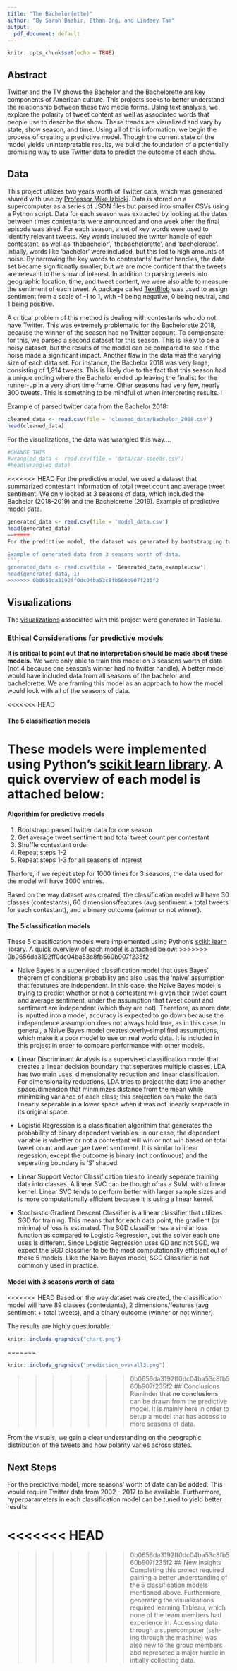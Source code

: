 ```yaml
---
title: "The Bachelor(ette)"
author: "By Sarah Bashir, Ethan Ong, and Lindsey Tam"
output:
  pdf_document: default
---
```


```r
knitr::opts_chunk$set(echo = TRUE)
```

## Abstract
Twitter and the TV shows the Bachelor and the Bachelorette are key components of American culture. This projects seeks to better understand the relationship between these two media forms. Using text analysis, we explore the polarity of tweet content as well as associated words that people use to describe the show. These trends are visualized and vary by state, show season, and time. Using all of this information, we begin the process of creating a predictive model. Though the current state of the model yields uninterpretable results, we build the foundation of a potentially promising way to use Twitter data to predict the outcome of each show. 

## Data

This project utilizes two years worth of Twitter data, which was generated shared with use by [Professor Mike Izbicki](https://www.cmc.edu/academic/faculty/profile/michael-izbicki). Data is stored on a supercomputer as a series of JSON files but parsed into smaller CSVs using a Python script. Data for each season was extracted by looking at the dates between times contestants were announced and one week after the final episode was aired. For each season, a set of key words were used to identify relevant tweets. Key words included the twitter handle of each contestant, as well as 'thebachelor', 'thebachelorette', and 'bachelorabc'. Intially, words like 'bachelor' were included, but this led to high amounts of noise. By narrowing the key words to contestants' twitter handles, the data set became significnatly smaller, but we are more confident that the tweets are relevant to the show of interest. In addition to parsing tweets into geographic location, time, and tweet content, we were also able to measure the sentiment of each tweet. A package called [TextBlob](https://textblob.readthedocs.io/en/dev/) was used to assign sentiment from a scale of -1 to 1, with -1 being negative, 0 being neutral, and 1 being positive. 

A critical problem of this method is dealing with contestants who do not have Twitter. This was extremely problematic for the Bachelorette 2018, because the winner of the season had no Twitter account. To compensate for this, we parsed a second dataset for this season. This is likely to be a noisy dataset, but the results of the model can be compared to see if the noise made a significant impact. Another flaw in the data was the varying size of each data set. For instance, the Bachelor 2018 was very large, consisting of 1,914 tweets. This is likely due to the fact that this season had a unique ending where the Bachelor ended up leaving the finalist for the runner-up in a very short time frame. Other seasons had very few, nearly 300 tweets. This is something to be mindful of when interpreting results. I

Example of parsed twitter data from the Bachelor 2018:
```r
cleaned_data <- read.csv(file = 'cleaned_data/Bachelor_2018.csv')
head(cleaned_data)
```

For the visualizations, the data was wrangled this way....
```r
#CHANGE THIS
#wrangled_data <- read.csv(file = 'data/car-speeds.csv')
#head(wrangled_data)
```

<<<<<<< HEAD
For the predictive model, we used a dataset that summarized contestant information of total tweet count and average tweet sentiment. 
We only looked at 3 seasons of data, which included the Bachelor (2018-2019) and the Bachelorette (2019).
Example of predictive model data.
```r
generated_data <- read.csv(file = 'model_data.csv')
head(generated_data)
=======
For the predictive model, the dataset was generated by bootstrapping tweet data from each show and season. The purpose of bootstrapping the data was to use the limited amount of information in 'cleaned_data' to approximate trends in the population. The amount bootstrapped was dependent on the size of data for each show's season. For example, in the Bachelor 2018 there were 1,914 tweets that were bootstrapped with size 1,914. This was repeated for each dataset over a range of different times, ranging from 100 to 4500. After the data was generated, the average tweet sentiment for each contestant and the total number of tweets that referenced the contestant (through their twitter handle), were calculated.

Example of generated data from 3 seasons worth of data.
```r
generated_data <- read.csv(file = 'Generated_data_example.csv')
head(generated_data, 1)
>>>>>>> 0b0656da3192ff0dc04ba53c8fb560b907f235f2
```

## Visualizations

The [visualizations](https://public.tableau.com/profile/ethan3912#!/vizhome/TheBacheloretteVisualizations/Dashboard1) associated with this project were generated in Tableau.


### Ethical Considerations for predictive models
**It is critical to point out that no interpretation should be made about these models.**
We were only able to train this model on 3 seasons worth of data (not 4 because one season's winner had no twitter handle).
A better model would have included data from all seasons of the bachelor and bachelorette. 
We are framing this model as an approach to how the model would look with all of the seasons of data. 

<<<<<<< HEAD

#### The 5 classification models
These models were implemented using Python's [scikit learn library](https://scikit-learn.org/stable/). A quick overview of each model is attached below:
=======
#### Algorithim for predictive models
1. Bootstrapp parsed twitter data for one season
2. Get average tweet sentiment and total tweet count per contestant
3. Shuffle contestant order 
4. Repeat steps 1-2 
5. Repeat steps 1-3 for all seasons of interest

Therfore, if we repeat step for 1000 times for 3 seasons, the data used for the model will have 3000 entries.

Based on the way dataset was created, the classification model will have 30 classes (contestants), 60 dimensions/features (avg sentiment + total tweets for each contestant), and a binary outcome (winner or not winner).

#### The 5 classification models
These 5 classification models were implemented using Python's [scikit learn library](https://scikit-learn.org/stable/). A quick overview of each model is attached below:
>>>>>>> 0b0656da3192ff0dc04ba53c8fb560b907f235f2

* Naive Bayes is a supervised classification model that uses Bayes' theorem of conditional probability and also uses the 'naive' assumption that feautures are independent. In this case, the Naive Bayes model is trying to predict whether or not a contestant will given their tweet count and average sentiment, under the assumption that tweet count and sentiment are independent (which they are not). Therefore, as more data is inputted into a model, accuracy is expected to go down because the independence assumption does not always hold true, as in this case. In general, a Naive Bayes model creates overly-simplified assumptions, which make it a poor model to use on real world data. It is included in this project in order to compare performance with other models.

* Linear Discriminant Analysis is a supervised classification model that creates a linear decision boundary that seperates multiple classes. LDA has two main uses: dimensionality reduction and linear classification. For dimensionality reductions, LDA tries to project the data into another space/dimension that minmimzes distance from the mean while minimizing variance of each class; this projection can make the data linearly seperable in a lower space when it was not linearly serperable in its original space. 

* Logistic Regression is a classification algorithim that generates the probability of binary dependent variables. In our case, the dependent variable is whether or not a contestant will win or not win based on total tweet count and avergae tweet sentiment. It is similar to linear regession, except the outcome is binary (not continuous) and the seperating boundary is 'S' shaped. 

* Linear Support Vector Classification tries to linearly seperate training data into classes. A linear SVC can be though of as a SVM.
with a linear kernel. Linear SVC tends to perform better with larger sample sizes and is more computationally efficient because it is using a linear kernel.

* Stochastic Gradient Descent Classifier is a linear classifier that utilizes SGD for training. This means that for each data point, the gradient (or minima) of loss is estimated. The SGD classifier has a similar loss function as compared to Logistic Regression, but the solver each one uses is different. Since Logistic Regression uses GD and not SGD, we expect the SGD classifier to be the most computationally efficient out of these 5 models. Like the Naive Bayes model, SGD Classifier is not commonly used in practice.

#### Model with 3 seasons worth of data
<<<<<<< HEAD
Based on the way dataset was created, the classification model will have 89 classes (contestants), 2 dimensions/features (avg sentiment + total tweets), and a binary outcome (winner or not winner).

The results are highly questionable. 
```r
knitr::include_graphics("chart.png")
```

=======

```r
knitr::include_graphics("prediction_overall3.png")
```




>>>>>>> 0b0656da3192ff0dc04ba53c8fb560b907f235f2
## Conclusions
Reminder that **no conclusions** can be drawn from the predictive model. It is mainly here in order to setup a model that has access to more
seasons of data.

From the visuals, we gain a clear understanding on the geographic distribution of the tweets and how polarity varies across states.

## Next Steps
For the predictive model, more seasons' worth of data can be added. This would require Twitter data from 2002 - 2017 to be available.
Furthermore, hyperparameters in each classification model can be tuned to yield better results.

<<<<<<< HEAD
=======

>>>>>>> 0b0656da3192ff0dc04ba53c8fb560b907f235f2
## New Insights
Completing this project required gaining a better understanding of the 5 classification models mentioned above. 
Furthermore, generating the visualizations required learning Tableau, which none of the team members had experience in.
Accessing data through a supercomputer (ssh-ing through the machine) was also new to the group members abd represeted a major hurdle in intially collecting data.




